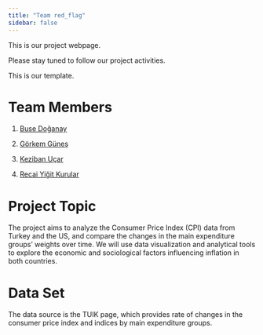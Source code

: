 ```yaml
---
title: "Team red_flag"
sidebar: false 
---
```


This is our project webpage.

Please stay tuned to follow our project activities.

This is our template.

# Team Members

1.  [Buse Doğanay](emu-hacettepe-analytics/emu430-fall2023-busedoganay: emu430-fall2023-busedoganay)

2.  [Görkem Güneş](https://github.com/emu-hacettepe-analytics/emu430-fall2023-goerkemgunes)

3.  [Keziban Uçar](emu-hacettepe-analytics/emu430-fall2023-kezibanucar: emu430-fall2023-kezibanucar)

4.  [Recai Yiğit Kurular](emu-hacettepe-analytics/emu430-fall2023-yigitkurular)

# Project Topic

The project aims to analyze the Consumer Price Index (CPI) data from Turkey and the US, and compare the changes in the main expenditure groups' weights over time. We will use data visualization and analytical tools to explore the economic and sociological factors influencing inflation in both countries.

# Data Set

The data source is the TUIK page, which provides rate of changes in the consumer price index and indices by main expenditure groups.
